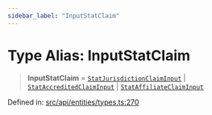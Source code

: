```yaml
---
sidebar_label: "InputStatClaim"
---
```


# Type Alias: InputStatClaim

> **InputStatClaim** = [`StatJurisdictionClaimInput`](../interfaces/StatJurisdictionClaimInput.mdx) \| [`StatAccreditedClaimInput`](../interfaces/StatAccreditedClaimInput.mdx) \| [`StatAffiliateClaimInput`](../interfaces/StatAffiliateClaimInput.mdx)

Defined in: [src/api/entities/types.ts:270](https://github.com/PolymeshAssociation/polymesh-sdk/blob/bee6a2fe7a8ce5db42a6982e793782182cde2153/src/api/entities/types.ts#L270)
